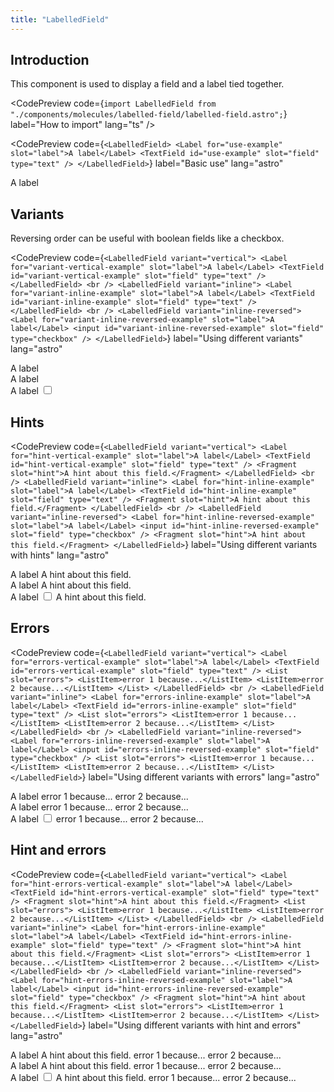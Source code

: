 ```yaml
---
title: "LabelledField"
---
```



## Introduction

This component is used to display a field and a label tied together.

<CodePreview
  code={`import LabelledField from "./components/molecules/labelled-field/labelled-field.astro";`}
  label="How to import"
  lang="ts"
/>

<CodePreview
  code={`<LabelledField>
    <Label for="use-example" slot="label">A label</Label>
    <TextField id="use-example" slot="field" type="text" />
</LabelledField>`}
  label="Basic use"
  lang="astro"
>
  <LabelledField>
    <Label for="use-example" slot="label">A label</Label>
    <TextField id="use-example" slot="field" type="text" />
  </LabelledField>
</CodePreview>

## Variants

Reversing order can be useful with boolean fields like a checkbox.

<CodePreview
  code={`<LabelledField variant="vertical">
    <Label for="variant-vertical-example" slot="label">A label</Label>
    <TextField id="variant-vertical-example" slot="field" type="text" />
</LabelledField>
<br />
<LabelledField variant="inline">
    <Label for="variant-inline-example" slot="label">A label</Label>
    <TextField id="variant-inline-example" slot="field" type="text" />
</LabelledField>
<br />
<LabelledField variant="inline-reversed">
    <Label for="variant-inline-reversed-example" slot="label">A label</Label>
    <input id="variant-inline-reversed-example" slot="field" type="checkbox" />
</LabelledField>`}
  label="Using different variants"
  lang="astro"
>
  <LabelledField variant="vertical">
    <Label for="variant-vertical-example" slot="label">A label</Label>
    <TextField id="variant-vertical-example" slot="field" type="text" />
  </LabelledField>
  <br />
  <LabelledField variant="inline">
    <Label for="variant-inline-example" slot="label">A label</Label>
    <TextField id="variant-inline-example" slot="field" type="text" />
  </LabelledField>
  <br />
  <LabelledField variant="inline-reversed">
    <Label for="variant-inline-reversed-example" slot="label">A label</Label>
    <input
      id="variant-inline-reversed-example"
      slot="field"
      type="checkbox"
    />
  </LabelledField>
</CodePreview>

## Hints

<CodePreview
  code={`<LabelledField variant="vertical">
    <Label for="hint-vertical-example" slot="label">A label</Label>
    <TextField id="hint-vertical-example" slot="field" type="text" />
    <Fragment slot="hint">A hint about this field.</Fragment>
</LabelledField>
<br />
<LabelledField variant="inline">
    <Label for="hint-inline-example" slot="label">A label</Label>
    <TextField id="hint-inline-example" slot="field" type="text" />
    <Fragment slot="hint">A hint about this field.</Fragment>
</LabelledField>
<br />
<LabelledField variant="inline-reversed">
    <Label for="hint-inline-reversed-example" slot="label">A label</Label>
    <input id="hint-inline-reversed-example" slot="field" type="checkbox" />
    <Fragment slot="hint">A hint about this field.</Fragment>
</LabelledField>`}
  label="Using different variants with hints"
  lang="astro"
>
  <LabelledField variant="vertical">
    <Label for="hint-vertical-example" slot="label">A label</Label>
    <TextField id="hint-vertical-example" slot="field" type="text" />
    <Fragment slot="hint">A hint about this field.</Fragment>
  </LabelledField>
  <br />
  <LabelledField variant="inline">
    <Label for="hint-inline-example" slot="label">A label</Label>
    <TextField id="hint-inline-example" slot="field" type="text" />
    <Fragment slot="hint">A hint about this field.</Fragment>
  </LabelledField>
  <br />
  <LabelledField variant="inline-reversed">
    <Label for="hint-inline-reversed-example" slot="label">A label</Label>
    <input id="hint-inline-reversed-example" slot="field" type="checkbox" />
    <Fragment slot="hint">A hint about this field.</Fragment>
  </LabelledField>
</CodePreview>

## Errors

<CodePreview
  code={`<LabelledField variant="vertical">
    <Label for="errors-vertical-example" slot="label">A label</Label>
    <TextField id="errors-vertical-example" slot="field" type="text" />
    <List slot="errors">
      <ListItem>error 1 because...</ListItem>
      <ListItem>error 2 because...</ListItem>
    </List>
</LabelledField>
<br />
<LabelledField variant="inline">
    <Label for="errors-inline-example" slot="label">A label</Label>
    <TextField id="errors-inline-example" slot="field" type="text" />
    <List slot="errors">
      <ListItem>error 1 because...</ListItem>
      <ListItem>error 2 because...</ListItem>
    </List>
</LabelledField>
<br />
<LabelledField variant="inline-reversed">
    <Label for="errors-inline-reversed-example" slot="label">A label</Label>
    <input id="errors-inline-reversed-example" slot="field" type="checkbox" />
    <List slot="errors">
      <ListItem>error 1 because...</ListItem>
      <ListItem>error 2 because...</ListItem>
    </List>
</LabelledField>`}
  label="Using different variants with errors"
  lang="astro"
>
  <LabelledField variant="vertical">
    <Label for="errors-vertical-example" slot="label">A label</Label>
    <TextField id="errors-vertical-example" slot="field" type="text" />
    <List slot="errors">
      <ListItem>error 1 because...</ListItem>
      <ListItem>error 2 because...</ListItem>
    </List>
  </LabelledField>
  <br />
  <LabelledField variant="inline">
    <Label for="errors-inline-example" slot="label">A label</Label>
    <TextField id="errors-inline-example" slot="field" type="text" />
    <List slot="errors">
      <ListItem>error 1 because...</ListItem>
      <ListItem>error 2 because...</ListItem>
    </List>
  </LabelledField>
  <br />
  <LabelledField variant="inline-reversed">
    <Label for="errors-inline-reversed-example" slot="label">A label</Label>
    <input
      id="errors-inline-reversed-example"
      slot="field"
      type="checkbox"
    />
    <List slot="errors">
      <ListItem>error 1 because...</ListItem>
      <ListItem>error 2 because...</ListItem>
    </List>
  </LabelledField>
</CodePreview>

## Hint and errors

<CodePreview
  code={`<LabelledField variant="vertical">
    <Label for="hint-errors-vertical-example" slot="label">A label</Label>
    <TextField id="hint-errors-vertical-example" slot="field" type="text" />
    <Fragment slot="hint">A hint about this field.</Fragment>
    <List slot="errors">
      <ListItem>error 1 because...</ListItem>
      <ListItem>error 2 because...</ListItem>
    </List>
</LabelledField>
<br />
<LabelledField variant="inline">
    <Label for="hint-errors-inline-example" slot="label">A label</Label>
    <TextField id="hint-errors-inline-example" slot="field" type="text" />
    <Fragment slot="hint">A hint about this field.</Fragment>
    <List slot="errors">
      <ListItem>error 1 because...</ListItem>
      <ListItem>error 2 because...</ListItem>
    </List>
</LabelledField>
<br />
<LabelledField variant="inline-reversed">
    <Label for="hint-errors-inline-reversed-example" slot="label">A label</Label>
    <input id="hint-errors-inline-reversed-example" slot="field" type="checkbox" />
    <Fragment slot="hint">A hint about this field.</Fragment>
    <List slot="errors">
      <ListItem>error 1 because...</ListItem>
      <ListItem>error 2 because...</ListItem>
    </List>
</LabelledField>`}
  label="Using different variants with hint and errors"
  lang="astro"
>
  <LabelledField variant="vertical">
    <Label for="hint-errors-vertical-example" slot="label">A label</Label>
    <TextField id="hint-errors-vertical-example" slot="field" type="text" />
    <Fragment slot="hint">A hint about this field.</Fragment>
    <List slot="errors">
      <ListItem>error 1 because...</ListItem>
      <ListItem>error 2 because...</ListItem>
    </List>
  </LabelledField>
  <br />
  <LabelledField variant="inline">
    <Label for="hint-errors-inline-example" slot="label">A label</Label>
    <TextField id="hint-errors-inline-example" slot="field" type="text" />
    <Fragment slot="hint">A hint about this field.</Fragment>
    <List slot="errors">
      <ListItem>error 1 because...</ListItem>
      <ListItem>error 2 because...</ListItem>
    </List>
  </LabelledField>
  <br />
  <LabelledField variant="inline-reversed">
    <Label for="hint-errors-inline-reversed-example" slot="label">A label</Label>
    <input
      id="hint-errors-inline-reversed-example"
      slot="field"
      type="checkbox"
    />
    <Fragment slot="hint">A hint about this field.</Fragment>
    <List slot="errors">
      <ListItem>error 1 because...</ListItem>
      <ListItem>error 2 because...</ListItem>
    </List>
  </LabelledField>
</CodePreview>
